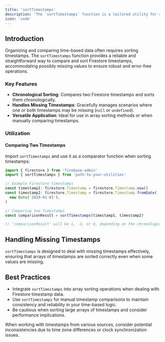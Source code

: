 ```yaml
---
title: 'sortTimestamps'
description: 'The `sortTimestamps` function is a tailored utility for sorting Firestore timestamps. It compares two timestamps and determines their chronological order, making it invaluable for organizing time-based data in Firestore.'
icon: 'code'
---
```


## Introduction

Organizing and comparing time-based data often requires sorting timestamps. The `sortTimestamps` function provides a reliable and straightforward way to compare and sort Firestore timestamps, accommodating possibly missing values to ensure robust and error-free operations.

### Key Features

- **Chronological Sorting**: Compares two Firestore timestamps and sorts them chronologically.
- **Handles Missing Timestamps**: Gracefully manages scenarios where one or both timestamps may be missing (`null` or `undefined`).
- **Versatile Application**: Ideal for use in array sorting methods or when manually comparing timestamps.

### Utilization

#### Comparing Two Timestamps

Import `sortTimestamps` and use it as a comparator function when sorting timestamps:

```ts
import { firestore } from 'firebase-admin'
import { sortTimestamps } from 'path-to-your-utilities'

// Example Firestore timestamps
const timestamp1: firestore.Timestamp = firestore.Timestamp.now()
const timestamp2: firestore.Timestamp = firestore.Timestamp.fromDate(
  new Date('2020-01-01'),
)

// Comparing two timestamps
const comparisonResult = sortTimestamps(timestamp1, timestamp2)

// 'comparisonResult' will be 1, -1, or 0, depending on the chronological order of the timestamps
```

## Handling Missing Timestamps

`sortTimestamps` is designed to deal with missing timestamps effectively, ensuring that arrays of timestamps are sorted correctly even when some values are missing.

## Best Practices

- Integrate `sortTimestamps` into array sorting operations when dealing with Firestore timestamp data.
- Use `sortTimestamps` for manual timestamp comparisons to maintain consistency and reliability in your time-based logic.
- Be cautious when sorting large arrays of timestamps and consider performance implications.

<Warning>
  When working with timestamps from various sources, consider potential
  inconsistencies due to time zone differences or clock synchronization issues.
</Warning>
